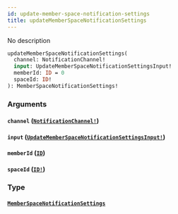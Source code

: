 ```yaml
---
id: update-member-space-notification-settings
title: updateMemberSpaceNotificationSettings
---
```


No description

```graphql
updateMemberSpaceNotificationSettings(
  channel: NotificationChannel!
  input: UpdateMemberSpaceNotificationSettingsInput!
  memberId: ID = 0
  spaceId: ID!
): MemberSpaceNotificationSettings!

```

### Arguments

#### `channel` ([`NotificationChannel!`](/docs/graphql/enums/notification-channel))

#### `input` ([`UpdateMemberSpaceNotificationSettingsInput!`](/docs/graphql/inputs/update-member-space-notification-settings-input))

#### `memberId` ([`ID`](/docs/graphql/scalars/id))

#### `spaceId` ([`ID!`](/docs/graphql/scalars/id))

### Type

#### [`MemberSpaceNotificationSettings`](/docs/graphql/objects/member-space-notification-settings)
